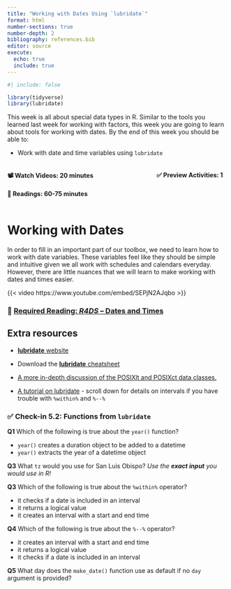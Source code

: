 ```yaml
---
title: "Working with Dates Using `lubridate`"
format: html
number-sections: true
number-depth: 2
bibliography: references.bib
editor: source
execute: 
  echo: true
  include: true
---
```


```r
#| include: false

library(tidyverse)
library(lubridate)
```

This week is all about special data types in R. Similar to the tools you learned
last week for working with factors, this week you are going to learn about 
tools for working with dates. By the end of this week you should be
able to:

+ Work with date and time variables using `lubridate`

<!-- add more here -->

::: columns
::: {.column width="60%"}
#### 📽 Watch Videos: 20 minutes

#### 📖 Readings: 60-75 minutes

:::

::: {.column width="5%"}
:::

::: {.column width="35%"}
#### ✅   Preview Activities: 1
:::
:::


# Working with Dates {#sec-dates}

In order to fill in an important part of our toolbox, we need to learn how to
work with date variables. These variables feel like they should be simple and
intuitive given we all work with schedules and calendars everyday. However,
there are little nuances that we will learn to make working with dates and times
easier.

::: column-margin
{{< video https://www.youtube.com/embed/SEPjN2AJqbo >}} 
:::

### 📖 [Required Reading: *R4DS* -- Dates and Times](https://r4ds.hadley.nz/datetimes.html)

::: {.callout-tip collapse="true"}
# Extra resources

-   [**lubridate** website](https://lubridate.tidyverse.org/reference/)

-   Download the [**lubridate** cheatsheet](https://posit.co/wp-content/uploads/2022/10/lubridate-1.pdf)

-   [A more in-depth discussion of the POSIXlt and POSIXct data classes.](https://www.cyclismo.org/tutorial/R/time.html)

-   [A tutorial on lubridate](https://data.library.virginia.edu/working-with-dates-and-time-in-r-using-the-lubridate-package/) - scroll down for details on intervals if you have trouble with `%within%` and `%--%`
:::

### ✅   **Check-in 5.2: Functions from `lubridate`**

**Q1** Which of the following is true about the `year()` function?

-   `year()` creates a duration object to be added to a datetime
-   `year()` extracts the year of a datetime object

**Q3** What `tz` would you use for San Luis Obispo? *Use the __exact input__ 
you would use in R!*

**Q3** Which of the following is true about the `%within%` operator?

-   it checks if a date is included in an interval
-   it returns a logical value
-   it creates an interval with a start and end time

**Q4** Which of the following is true about the `%--%` operator?

-   it creates an interval with a start and end time
-   it returns a logical value
-   it checks if a date is included in an interval

**Q5** What day does the `make_date()` function use as default if no `day`
argument is provided?

